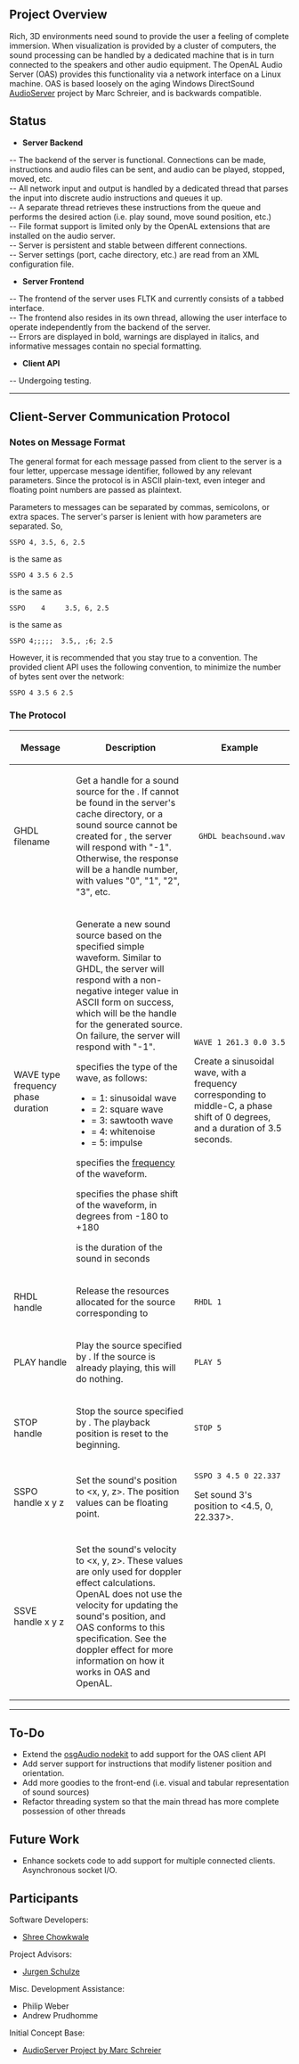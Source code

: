 ﻿==Project Overview==
Rich, 3D environments need sound to provide the user a feeling of complete immersion. When visualization is provided by a cluster of computers, the sound processing can be handled by a dedicated machine that is in turn connected to the speakers and other audio equipment. The OpenAL Audio Server (OAS) provides this functionality via a network interface on a Linux machine. OAS is based loosely on the aging Windows DirectSound [http://www.calit2.net/~jschulze/projects/audioserver/ AudioServer] project by Marc Schreier, and is backwards compatible.

==Status==
* '''Server Backend'''
-- The backend of the server is functional. Connections can be made, instructions and audio files can be sent, and audio can be played, stopped, moved, etc.<br>
-- All network input and output is handled by a dedicated thread that parses the input into discrete audio instructions and queues it up. <br>
-- A separate thread retrieves these instructions from the queue and performs the desired action (i.e. play sound, move sound position, etc.) <br>
-- File format support is limited only by the OpenAL extensions that are installed on the audio server.<br>
-- Server is persistent and stable between different connections. <br>
-- Server settings (port, cache directory, etc.) are read from an XML configuration file.

* '''Server Frontend'''
-- The frontend of the server uses FLTK and currently consists of a tabbed interface. <br>
-- The frontend also resides in its own thread, allowing the user interface to operate independently from the backend of the server. <br>
-- Errors are displayed in bold, warnings are displayed in italics, and informative messages contain no special formatting. <br>

* '''Client API'''
-- Undergoing testing. <br>

----

==Client-Server Communication Protocol==

===Notes on Message Format===
The general format for each message passed from client to the server is a four letter, uppercase
message identifier, followed by any relevant parameters. Since the protocol is in ASCII plain-text,
even integer and floating point numbers are passed as plaintext.

Parameters to messages can be separated by commas, semicolons, or extra spaces. The server's parser 
is lenient with how parameters are separated. So,
<pre>SSPO 4, 3.5, 6, 2.5</pre>
is the same as
<pre>SSPO 4 3.5 6 2.5</pre>
is the same as
<pre>SSPO    4     3.5, 6, 2.5</pre>
is the same as
<pre>SSPO 4;;;;;  3.5,, ;6; 2.5</pre>
However, it is recommended that you stay true to a convention. The provided client API uses the
following convention, to minimize the number of bytes sent over the network:
<pre>SSPO 4 3.5 6 2.5</pre>

===The Protocol===

{| border="1" bgcolor="#FFFFFF"
|-
! scope="col" width="25%" | Message
! scope="col" width="55%" | Description
! scope="col" width="20%" | Example
|-
| 
GHDL filename 
|
Get a handle for a sound source for the <filename>. If <filename> cannot be found in the server's 
cache directory, or a sound source cannot be created for <filename>, the server will respond with
"-1". Otherwise, the response will be a handle number, with values "0", "1", "2", "3", etc.
|
  GHDL beachsound.wav
|-
| 
WAVE type frequency phase duration
| 
Generate a new sound source based on the specified simple waveform. Similar to GHDL, the server 
will respond with a non-negative integer value in ASCII form on success, which will be the handle
for the generated source. On failure, the server will respond with "-1".

<type> specifies the type of the wave, as follows:
* <type> = 1: sinusoidal wave
* <type> = 2: square wave
* <type> = 3: sawtooth wave 
* <type> = 4: whitenoise
* <type> = 5: impulse

<frequency> specifies the [http://en.wikipedia.org/wiki/Audio_frequency frequency] of the waveform. 

<phase> specifies the phase shift of the waveform, in degrees from -180 to +180

<duration> is the duration of the sound in seconds
|
 WAVE 1 261.3 0.0 3.5

Create a sinusoidal wave, with a frequency corresponding to middle-C, a phase shift of 0 degrees, 
and a duration of 3.5 seconds. 
|-
|
RHDL handle
|
Release the resources allocated for the source corresponding to <handle>
|
 RHDL 1
|-
|
PLAY handle
|
Play the source specified by <handle>. If the source is already playing, this will do nothing.
|
 PLAY 5
|-
|
STOP handle
| 
Stop the source specified by <handle>. The playback position is reset to the beginning.
|
 STOP 5
|-
|
SSPO handle x y z
|
Set the sound's position to <x, y, z>. The position values can be floating point.
|
 SSPO 3 4.5 0 22.337

Set sound 3's position to <4.5, 0, 22.337>.
|-
|
SSVE handle x y z
|
Set the sound's velocity to <x, y, z>. These values are only used for doppler effect calculations.
OpenAL does not use the velocity for updating the sound's position, and OAS conforms to this
specification. See the doppler effect for more information on how it works in OAS and OpenAL.

|}

----
==To-Do==
* Extend the [http://code.google.com/p/osgaudio/ osgAudio nodekit] to add support for the OAS client API
* Add server support for instructions that modify listener position and orientation.
* Add more goodies to the front-end (i.e. visual and tabular representation of sound sources)
* Refactor threading system so that the main thread has more complete possession of other threads

==Future Work==
* Enhance sockets code to add support for multiple connected clients. Asynchronous socket I/O.

==Participants==

Software Developers:

* [http://www.linkedin.com/in/shreec Shree Chowkwale]

Project Advisors:

* [http://www.calit2.net/~jschulze/ Jurgen Schulze]

Misc. Development Assistance:

* Philip Weber
* Andrew Prudhomme


Initial Concept Base:

* [http://www.calit2.net/~jschulze/projects/audioserver/ AudioServer Project by Marc Schreier]


